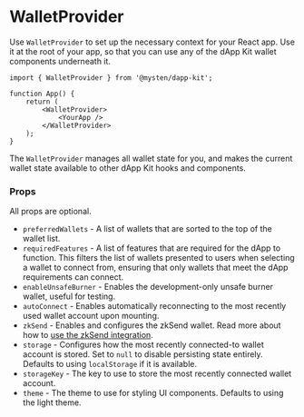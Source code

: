 # WalletProvider

Use `WalletProvider` to set up the necessary context for your React app. Use it at the root of your
app, so that you can use any of the dApp Kit wallet components underneath it.

```tsx
import { WalletProvider } from '@mysten/dapp-kit';

function App() {
	return (
		<WalletProvider>
			<YourApp />
		</WalletProvider>
	);
}
```

The `WalletProvider` manages all wallet state for you, and makes the current wallet state available
to other dApp Kit hooks and components.

### Props

All props are optional.

- `preferredWallets` - A list of wallets that are sorted to the top of the wallet list.
- `requiredFeatures` - A list of features that are required for the dApp to function. This filters
  the list of wallets presented to users when selecting a wallet to connect from, ensuring that only
  wallets that meet the dApp requirements can connect.
- `enableUnsafeBurner` - Enables the development-only unsafe burner wallet, useful for testing.
- `autoConnect` - Enables automatically reconnecting to the most recently used wallet account upon
  mounting.
- `zkSend` - Enables and configures the zkSend wallet. Read more about how to
  [use the zkSend integration](./zksend.mdx).
- `storage` - Configures how the most recently connected-to wallet account is stored. Set to `null`
  to disable persisting state entirely. Defaults to using `localStorage` if it is available.
- `storageKey` - The key to use to store the most recently connected wallet account.
- `theme` - The theme to use for styling UI components. Defaults to using the light theme.
